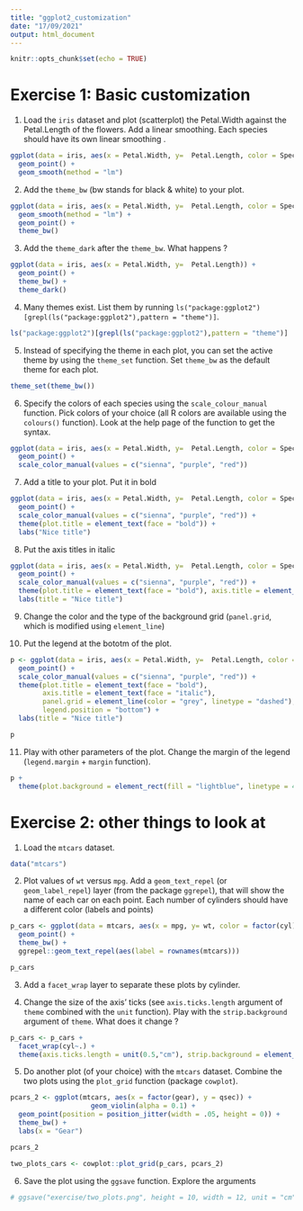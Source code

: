 ```yaml
---
title: "ggplot2_customization"
date: "17/09/2021"
output: html_document
---
```


```r
knitr::opts_chunk$set(echo = TRUE)
```

# Exercise 1: Basic customization

1. Load the `iris` dataset and plot (scatterplot) the Petal.Width against the Petal.Length of the flowers. Add a linear smoothing. Each species should have its own linear smoothing .

```r
ggplot(data = iris, aes(x = Petal.Width, y=  Petal.Length, color = Species)) +
  geom_point() +
  geom_smooth(method = "lm")
```

2. Add the `theme_bw` (bw stands for black & white) to your plot.

```r
ggplot(data = iris, aes(x = Petal.Width, y=  Petal.Length, color = Species)) +
  geom_smooth(method = "lm") +
  geom_point() +
  theme_bw() 

```

3. Add the `theme_dark` after the `theme_bw`. What happens ? 

```r
ggplot(data = iris, aes(x = Petal.Width, y=  Petal.Length)) +
  geom_point() +
  theme_bw() +
  theme_dark()

```



4. Many themes exist. List them by running `ls("package:ggplot2")[grepl(ls("package:ggplot2"),pattern = "theme")]`.

```r
ls("package:ggplot2")[grepl(ls("package:ggplot2"),pattern = "theme")]

```

5. Instead of specifying the theme in each plot, you can set the active theme by using the `theme_set` function. Set `theme_bw` as the default theme for each plot.

```r

theme_set(theme_bw())

```

6. Specify the colors of each species using the `scale_colour_manual` function. Pick colors of your choice (all R colors are available using the `colours()` function). Look at the help page of the function to get the syntax. 

```r
ggplot(data = iris, aes(x = Petal.Width, y=  Petal.Length, color = Species)) +
  geom_point() +
  scale_color_manual(values = c("sienna", "purple", "red"))


```

7. Add a title to your plot. Put it in bold

```r
ggplot(data = iris, aes(x = Petal.Width, y=  Petal.Length, color = Species)) +
  geom_point() +
  scale_color_manual(values = c("sienna", "purple", "red")) +
  theme(plot.title = element_text(face = "bold")) +
  labs("Nice title")

```


8. Put the axis titles in italic


```r
ggplot(data = iris, aes(x = Petal.Width, y=  Petal.Length, color = Species)) +
  geom_point() +
  scale_color_manual(values = c("sienna", "purple", "red")) +
  theme(plot.title = element_text(face = "bold"), axis.title = element_text(face = "italic")) +
  labs(title = "Nice title")

```

9. Change the color and the type of the background grid (`panel.grid`, which is modified using `element_line`)

10. Put the legend at the bototm of the plot.
```r
p <- ggplot(data = iris, aes(x = Petal.Width, y=  Petal.Length, color = Species)) +
  geom_point() +
  scale_color_manual(values = c("sienna", "purple", "red")) +
  theme(plot.title = element_text(face = "bold"),
        axis.title = element_text(face = "italic"),
        panel.grid = element_line(color = "grey", linetype = "dashed"),
        legend.position = "bottom") +
  labs(title = "Nice title")

p
```

11. Play with other parameters of the plot. Change the margin of the legend (`legend.margin` + `margin` function).

```r


p +
  theme(plot.background = element_rect(fill = "lightblue", linetype = 4), legend.margin = margin(2,2,2,2, "mm"))
```

# Exercise 2: other things to look at

1. Load the `mtcars` dataset.

```r
data("mtcars")

```


2. Plot values of `wt` versus `mpg`. Add a `geom_text_repel` (or `geom_label_repel`) layer (from the package `ggrepel`), that will show the name of each car on each point. Each number of cylinders should have a different color (labels and points)

```r

p_cars <- ggplot(data = mtcars, aes(x = mpg, y= wt, color = factor(cyl))) +
  geom_point() +
  theme_bw() +
  ggrepel::geom_text_repel(aes(label = rownames(mtcars)))

p_cars
```


3. Add a `facet_wrap` layer to separate these plots by cylinder.

4. Change the size of the axis' ticks (see `axis.ticks.length` argument of `theme` combined with the `unit` function). Play with the `strip.background` argument of `theme`. What does it change ? 

```r

p_cars <- p_cars +
  facet_wrap(cyl~.) +
  theme(axis.ticks.length = unit(0.5,"cm"), strip.background = element_rect(fill = "azure"))
```


5. Do another plot (of your choice) with the `mtcars` dataset. Combine the two plots using the `plot_grid` function (package `cowplot`).

```r

pcars_2 <- ggplot(mtcars, aes(x = factor(gear), y = qsec)) +
                    geom_violin(alpha = 0.1) +
  geom_point(position = position_jitter(width = .05, height = 0)) +
  theme_bw() +
  labs(x = "Gear")

pcars_2

two_plots_cars <- cowplot::plot_grid(p_cars, pcars_2)
```

6. Save the plot using the `ggsave` function. Explore the arguments

```r


# ggsave("exercise/two_plots.png", height = 10, width = 12, unit = "cm")
```

